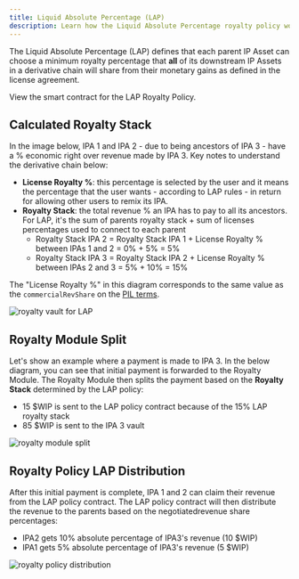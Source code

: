 ```yaml
---
title: Liquid Absolute Percentage (LAP)
description: Learn how the Liquid Absolute Percentage royalty policy works.
---
```


The Liquid Absolute Percentage (LAP) defines that each parent IP Asset can choose a minimum royalty percentage that **all** of its downstream IP Assets in a derivative chain will share from their monetary gains as defined in the license agreement.

<CardGroup cols={1}>
  <Card
    title="RoyaltyPolicyLAP.sol"
    href="https://github.com/storyprotocol/protocol-core-v1/blob/main/contracts/modules/royalty/policies/LAP/RoyaltyPolicyLAP.sol"
    icon="scroll"
    color="#ccb092"
  >
    View the smart contract for the LAP Royalty Policy.
  </Card>
</CardGroup>

## Calculated Royalty Stack

In the image below, IPA 1 and IPA 2 - due to being ancestors of IPA 3 - have a % economic right over revenue made by IPA 3. Key notes to understand the derivative chain below:

- **License Royalty %**: this percentage is selected by the user and it means the percentage that the user wants - according to LAP rules - in return for allowing other users to remix its IPA.
- **Royalty Stack**: the total revenue % an IPA has to pay to all its ancestors. For LAP, it's the sum of parents royalty stack + sum of licenses percentages used to connect to each parent
  - Royalty Stack IPA 2 = Royalty Stack IPA 1 + License Royalty % between IPAs 1 and 2 = 0% + 5% = 5%
  - Royalty Stack IPA 3 = Royalty Stack IPA 2 + License Royalty % between IPAs 2 and 3 = 5% + 10% = 15%

<Note>

The "License Royalty %" in this diagram corresponds to the same value as the `commercialRevShare` on the [PIL terms](/concepts/programmable-ip-license/pil-terms).

</Note>

<Frame>
  <img
    src="/images/concepts/royalty-module/ip-royalty-vault.png"
    alt="royalty vault for LAP"
  />
</Frame>

## Royalty Module Split

Let's show an example where a payment is made to IPA 3. In the below diagram, you can see that initial payment is forwarded to the Royalty Module. The Royalty Module then splits the payment based on the **Royalty Stack** determined by the LAP policy:

- 15 \$WIP is sent to the LAP policy contract because of the 15% LAP royalty stack
- 85 \$WIP is sent to the IPA 3 vault

<Frame>
  <img
    src="/images/concepts/royalty-module/royalty-module-split-lap.png"
    alt="royalty module split"
  />
</Frame>

## Royalty Policy LAP Distribution

After this initial payment is complete, IPA 1 and 2 can claim their revenue from the LAP policy contract. The LAP policy contract will then distribute the revenue to the parents based on the negotiatedrevenue share percentages:

- IPA2 gets 10% absolute percentage of IPA3's revenue (10 \$WIP)
- IPA1 gets 5% absolute percentage of IPA3's revenue (5 \$WIP)

<Frame>
  <img
    src="/images/concepts/royalty-module/royalty-policy-distribution.png"
    alt="royalty policy distribution"
  />
</Frame>
